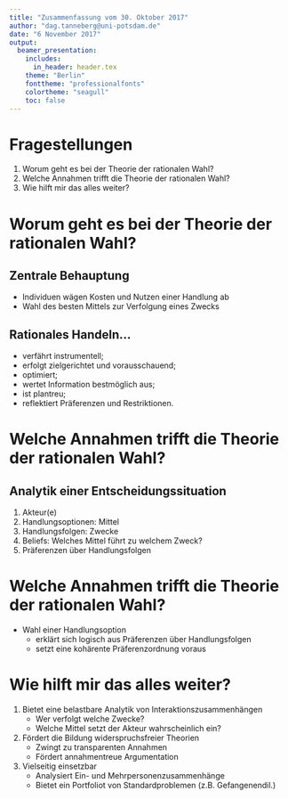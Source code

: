 ```yaml
---
title: "Zusammenfassung vom 30. Oktober 2017"
author: "dag.tanneberg@uni-potsdam.de"
date: "6 November 2017"
output:
  beamer_presentation:
    includes:
      in_header: header.tex
    theme: "Berlin"
    fonttheme: "professionalfonts"
    colortheme: "seagull"
    toc: false
---
```



# Fragestellungen

1. Worum geht es bei der Theorie der rationalen Wahl?
2. Welche Annahmen trifft die Theorie der rationalen Wahl?
3. Wie hilft mir das alles weiter?

# Worum geht es bei der Theorie der rationalen Wahl?

## **Zentrale Behauptung**

- Individuen wägen Kosten und Nutzen einer Handlung ab
- Wahl des besten Mittels zur Verfolgung eines Zwecks

## **Rationales Handeln...**

- verfährt instrumentell;
- erfolgt zielgerichtet und vorausschauend;
- optimiert;
- wertet Information bestmöglich aus;
- ist plantreu;
- reflektiert Präferenzen und Restriktionen.

# Welche Annahmen trifft die Theorie der rationalen Wahl?

## **Analytik einer Entscheidungssituation**
1. Akteur(e)
2. Handlungsoptionen: Mittel
3. Handlungsfolgen: Zwecke
4. Beliefs: Welches Mittel führt zu welchem Zweck?
5. Präferenzen über Handlungsfolgen

# Welche Annahmen trifft die Theorie der rationalen Wahl?

- Wahl einer Handlungsoption\dots
    - erklärt sich logisch aus Präferenzen über Handlungsfolgen
    - setzt eine kohärente Präferenzordnung voraus

\begin{figure}[t]
\centering
\begin{tikzpicture}[grow = right, level distance = 1em, sibling distance = 4em, background rectangle/.style = {fill = grey538, draw = black}, show background rectangle]
% node placement
\node (0) [draw, shape = circle, fill = black, inner sep = 0.1em] {}
  child { node  (0-1) {} edge from parent [-latex]}
  child { node (0-2) {} edge from parent [-latex] }
;
% label placement
\node [left = 0em and 0em of 0] {
  \begin{tabular}{l}
  \textbf{Präferenz-}\\
  \textbf{ordnung}
  \end{tabular}
} ;
\node (l1) [right = 0em and 0em of 0-2] {
  \begin{tabular}{l}
    \textbf{Vollständigkeit}\\
    $\bullet$ erschöpfender Vergleich\\
    $\bullet ~ \forall ~ i, j \in I: i \ge j \lor i \le j \lor i \le j$\\
  \end{tabular}
} ;
\node (l2) [right = 0em and 0em of 0-1] {
  \begin{tabular}{l}
    \textbf{Transitivität} \\
    $\bullet$ widerspruchsfreie Ordnung \\
    $\bullet ~ \forall ~ i, j, k \in I: i \ge j \land j \ge k \implies i \ge k$ \\
  \end{tabular}
} ;
\end{tikzpicture}
\end{figure}

# Wie hilft mir das alles weiter?

1. Bietet eine belastbare Analytik von Interaktionszusammenhängen
    - Wer verfolgt welche Zwecke?
    - Welche Mittel setzt der Akteur wahrscheinlich ein?
2. Fördert die Bildung widerspruchsfreier Theorien
    - Zwingt zu transparenten Annahmen
    - Fördert annahmentreue Argumentation
3. Vielseitig einsetzbar
    - Analysiert Ein- und Mehrpersonenzusammenhänge
    - Bietet ein Portfoliot von Standardproblemen (z.B. Gefangenendil.)
    
